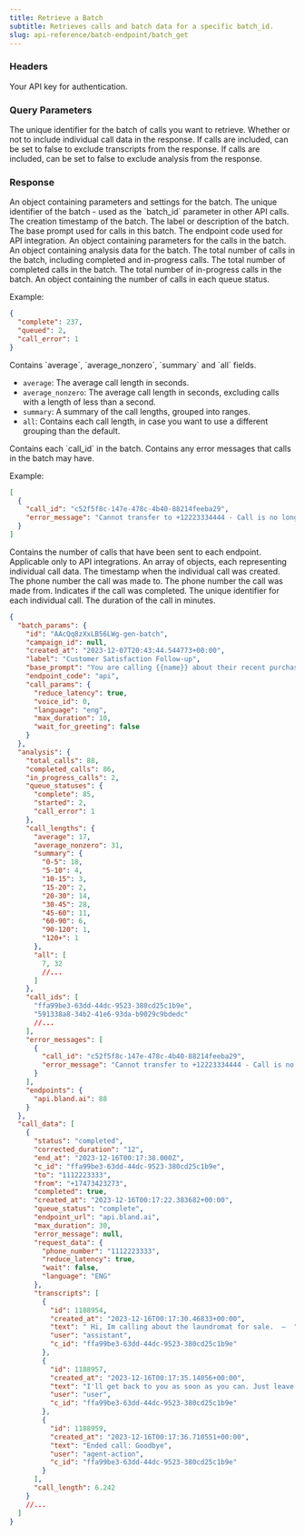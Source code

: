```yaml
---
title: Retrieve a Batch
subtitle: Retrieves calls and batch data for a specific batch_id.
slug: api-reference/batch-endpoint/batch_get
---
```



### Headers

<ParamField header="authorization" type="string" required>
  Your API key for authentication.
</ParamField>

### Query Parameters

<ParamField query="batch_id" type="string" required>
  The unique identifier for the batch of calls you want to retrieve.
</ParamField>

<ParamField query="include_calls" type="boolean" default="true">
  Whether or not to include individual call data in the response.
</ParamField>

<ParamField query="include_transcripts" type="boolean" default="true">
  If calls are included, can be set to false to exclude transcripts from the response.
</ParamField>

<ParamField query="include_analysis" type="boolean" default="true">
  If calls are included, can be set to false to exclude analysis from the response.
</ParamField>

### Response

<ResponseField name="batch_params" type="object">
  An object containing parameters and settings for the batch.
</ResponseField>

<ResponseField name="batch_params.id" type="string">
  The unique identifier of the batch - used as the `batch_id` parameter in other API calls.
</ResponseField>

<ResponseField name="batch_params.created_at" type="string">
  The creation timestamp of the batch.
</ResponseField>

<ResponseField name="batch_params.label" type="string">
  The label or description of the batch.
</ResponseField>

<ResponseField name="batch_params.base_prompt" type="string">
  The base prompt used for calls in this batch.
</ResponseField>

<ResponseField name="batch_params.endpoint_code" type="string">
  The endpoint code used for API integration.
</ResponseField>

<ResponseField name="batch_params.call_params" type="object">
  An object containing parameters for the calls in the batch.
</ResponseField>

<ResponseField name="analysis" type="object">
  An object containing analysis data for the batch.
</ResponseField>

<ResponseField name="analysis.total_calls" type="object">
  The total number of calls in the batch, including completed and in-progress calls.
</ResponseField>

<ResponseField name="analysis.completed_calls" type="object">
  The total number of completed calls in the batch.
</ResponseField>

<ResponseField name="analysis.in_progress_calls" type="object">
  The total number of in-progress calls in the batch.
</ResponseField>

<ResponseField name="analysis.queue_statuses" type="object">
  An object containing the number of calls in each queue status.

Example:

```json
{
  "complete": 237,
  "queued": 2,
  "call_error": 1
}
```

</ResponseField>

<ResponseField name="analysis.call_lengths" type="object">
  Contains `average`, `average_nonzero`, `summary` and `all` fields.

- `average`: The average call length in seconds.
- `average_nonzero`: The average call length in seconds, excluding calls with a length of less than a second.
- `summary`: A summary of the call lengths, grouped into ranges.
- `all`: Contains each call length, in case you want to use a different grouping than the default.
  </ResponseField>

<ResponseField name="analysis.call_ids" type="array">
  Contains each `call_id` in the batch.
</ResponseField>

<ResponseField name="analysis.error_messages" type="array">
  Contains any error messages that calls in the batch may have.

Example:

```json
[
  {
    "call_id": "c52f5f8c-147e-478c-4b40-88214feeba29",
    "error_message": "Cannot transfer to +12223334444 - Call is no longer active"
  }
]
```

</ResponseField>

<ResponseField name="analysis.endpoints" type="object">
  Contains the number of calls that have been sent to each endpoint. Applicable only to API integrations.
</ResponseField>

<ResponseField name="call_data" type="array">
  An array of objects, each representing individual call data.
</ResponseField>

<ResponseField name="call_data[].created_at" type="string">
  The timestamp when the individual call was created.
</ResponseField>

<ResponseField name="call_data[].to" type="string">
  The phone number the call was made to.
</ResponseField>

<ResponseField name="call_data[].from" type="string">
  The phone number the call was made from.
</ResponseField>

<ResponseField name="call_data[].completed" type="boolean">
  Indicates if the call was completed.
</ResponseField>

<ResponseField name="call_data[].call_id" type="string">
  The unique identifier for each individual call.
</ResponseField>

<ResponseField name="call_data[].call_length" type="number">
  The duration of the call in minutes.
</ResponseField>

<ResponseExample>

```json Response
{
  "batch_params": {
    "id": "AAcQq8zXxLB56LWg-gen-batch",
    "campaign_id": null,
    "created_at": "2023-12-07T20:43:44.544773+00:00",
    "label": "Customer Satisfaction Follow-up",
    "base_prompt": "You are calling {{name}} about their recent purchase of the item: {{item}}. Ask them each of the following questions about the specific item they purchased: {{questions}}",
    "endpoint_code": "api",
    "call_params": {
      "reduce_latency": true,
      "voice_id": 0,
      "language": "eng",
      "max_duration": 10,
      "wait_for_greeting": false
    }
  },
  "analysis": {
    "total_calls": 88,
    "completed_calls": 86,
    "in_progress_calls": 2,
    "queue_statuses": {
      "complete": 85,
      "started": 2,
      "call_error": 1
    },
    "call_lengths": {
      "average": 17,
      "average_nonzero": 31,
      "summary": {
        "0-5": 18,
        "5-10": 4,
        "10-15": 3,
        "15-20": 2,
        "20-30": 14,
        "30-45": 28,
        "45-60": 11,
        "60-90": 6,
        "90-120": 1,
        "120+": 1
      },
      "all": [
        7, 32
        //...
      ]
    },
    "call_ids": [
      "ffa99be3-63dd-44dc-9523-380cd25c1b9e",
      "591338a8-34b2-41e6-93da-b9029c9bdedc"
      //...
    ],
    "error_messages": [
      {
        "call_id": "c52f5f8c-147e-478c-4b40-88214feeba29",
        "error_message": "Cannot transfer to +12223334444 - Call is no longer active"
      }
    ],
    "endpoints": {
      "api.bland.ai": 88
    }
  },
  "call_data": [
    {
      "status": "completed",
      "corrected_duration": "12",
      "end_at": "2023-12-16T00:17:38.000Z",
      "c_id": "ffa99be3-63dd-44dc-9523-380cd25c1b9e",
      "to": "1112223333",
      "from": "+17473423273",
      "completed": true,
      "created_at": "2023-12-16T00:17:22.383682+00:00",
      "queue_status": "complete",
      "endpoint_url": "api.bland.ai",
      "max_duration": 30,
      "error_message": null,
      "request_data": {
        "phone_number": "1112223333",
        "reduce_latency": true,
        "wait": false,
        "language": "ENG"
      },
      "transcripts": [
        {
          "id": 1188954,
          "created_at": "2023-12-16T00:17:30.46833+00:00",
          "text": " Hi, Im calling about the laundromat for sale.  —  ",
          "user": "assistant",
          "c_id": "ffa99be3-63dd-44dc-9523-380cd25c1b9e"
        },
        {
          "id": 1188957,
          "created_at": "2023-12-16T00:17:35.14056+00:00",
          "text": "I'll get back to you as soon as you can. Just leave a message. Thank you. Bye.",
          "user": "user",
          "c_id": "ffa99be3-63dd-44dc-9523-380cd25c1b9e"
        },
        {
          "id": 1188959,
          "created_at": "2023-12-16T00:17:36.710551+00:00",
          "text": "Ended call: Goodbye",
          "user": "agent-action",
          "c_id": "ffa99be3-63dd-44dc-9523-380cd25c1b9e"
        }
      ],
      "call_length": 6.242
    }
    //...
  ]
}
```

</ResponseExample>
